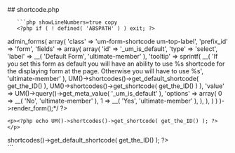 

<div class="phpdocumentor-element -file">
    ## shortcode.php

        

    
       ```php showLineNumbers=true copy
       <?php if ( ! defined( 'ABSPATH' ) ) exit; ?>


<div class="um-admin-metabox">
	<?php /*UM()->admin_forms( array(
		'class'		=> 'um-form-shortcode um-top-label',
		'prefix_id'	=> 'form',
		'fields' => array(
			array(
				'id'        => '_um_is_default',
				'type'      => 'select',
				'label'     => __( 'Default Form', 'ultimate-member' ),
				'tooltip'   => sprintf( __( 'If you set this form as default you will have an ability to use %s shortcode for the displaying form at the page. Otherwise you will have to use %s', 'ultimate-member' ), UM()->shortcodes()->get_default_shortcode( get_the_ID() ), UM()->shortcodes()->get_shortcode( get_the_ID() ) ),
				'value'     => UM()->query()->get_meta_value( '_um_is_default' ),
				'options'   => array(
					0	=> __( 'No', 'ultimate-member' ),
					1	=> __( 'Yes', 'ultimate-member' ),
				),
			),
		)
	) )->render_form();*/ ?>

<!--	<div class="um-admin-clear"></div>-->

	<p><?php echo UM()->shortcodes()->get_shortcode( get_the_ID() ); ?></p>
<!--	<p>--><?php //echo UM()->shortcodes()->get_default_shortcode( get_the_ID() ); ?><!--</p>-->
</div>
       ```
</div>
